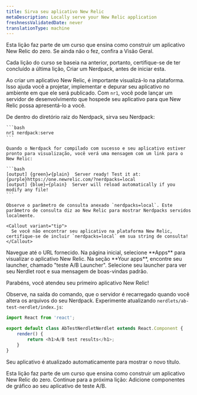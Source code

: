 ```yaml
---
title: Sirva seu aplicativo New Relic
metaDescription: Locally serve your New Relic application
freshnessValidatedDate: never
translationType: machine
---
```


<Callout variant="tip">
  Esta lição faz parte de um curso que ensina como construir um aplicativo New Relic do zero. Se ainda não o fez, confira a Visão Geral.

  Cada lição do curso se baseia na anterior, portanto, certifique-se de ter concluído a última lição, Criar um Nerdpack, antes de iniciar esta.
</Callout>

Ao criar um aplicativo New Relic, é importante visualizá-lo na plataforma. Isso ajuda você a projetar, implementar e depurar seu aplicativo no ambiente em que ele será publicado. Com `nr1`, você pode lançar um servidor de desenvolvimento que hospede seu aplicativo para que New Relic possa apresentá-lo a você.

<Steps>
  <Step>
    De dentro do diretório raiz do Nerdpack, sirva seu Nerdpack:

    ```bash
    nr1 nerdpack:serve
    ```

    Quando o Nerdpack for compilado com sucesso e seu aplicativo estiver pronto para visualização, você verá uma mensagem com um link para o New Relic:

    ```bash
    [output] {green}✔{plain}  Server ready! Test it at: {purple}https://one.newrelic.com/?nerdpacks=local
    [output] {blue}↩{plain}  Server will reload automatically if you modify any file!
    ```

    Observe o parâmetro de consulta anexado `nerdpacks=local`. Este parâmetro de consulta diz ao New Relic para mostrar Nerdpacks servidos localmente.

    <Callout variant="tip">
      Se você não encontrar seu aplicativo na plataforma New Relic, certifique-se de incluir `nerdpacks=local` em sua string de consulta!
    </Callout>
  </Step>

  <Step>
    Navegue até o URL fornecido. Na página inicial, selecione **Apps** para visualizar o aplicativo New Relic.
  </Step>

  <Step>
    Na seção **Your apps**, encontre seu launcher, chamado "teste A/B Launcher".
  </Step>

  <Step>
    Selecione seu launcher para ver seu Nerdlet root e sua mensagem de boas-vindas padrão.
  </Step>
</Steps>

Parabéns, você atendeu seu primeiro aplicativo New Relic!

Observe, na saída do comando, que o servidor é recarregado quando você altera os arquivos do seu Nerdpack. Experimente atualizando `nerdlets/ab-test-nerdlet/index.js`:

```js fileName=nerdlets/ab-test-nerdlet/index.js lineHighlight=5
import React from 'react';

export default class AbTestNerdletNerdlet extends React.Component {
    render() {
        return <h1>A/B test results</h1>;
    }
}
```

Seu aplicativo é atualizado automaticamente para mostrar o novo título.

<Callout variant="course">
  Esta lição faz parte de um curso que ensina como construir um aplicativo New Relic do zero. Continue para a próxima lição: Adicione componentes de gráfico ao seu aplicativo de teste A/B.
</Callout>
